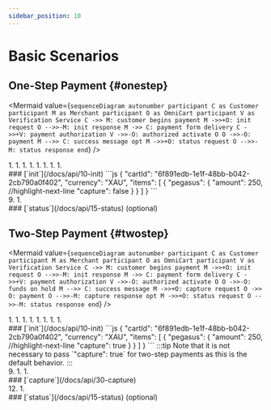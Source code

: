 ```yaml
---
sidebar_position: 10
---
```


# Basic Scenarios

## One-Step Payment {#onestep}

<Mermaid
  value={`
    sequenceDiagram
      autonumber
        participant C as Customer
        participant M as Merchant
        participant O as OmniCart
        participant V as Verification Service
        C ->> M: customer begins payment
        M ->>+O: init request
        O -->>-M: init response
        M ->> C: payment form delivery
        C ->>+V: payment authorization
        V ->>-O: authorized
      activate O
        O ->>-O: payment
        M -->> C: success message
      opt
        M ->>+O: status request
        O -->>-M: status response
      end
  `}
/>

<div class="container">
  <div class="row">
    <div class="col col--6">
      1. <CustomerBeginsPayment />
      1. <InitRequest />
      1. <InitResponse />
      1. <PaymentFormDelivery />
      1. <PaymentAuthorization />
      1. <Authorized />
      1. <Payment />
      1. <SuccessMessage />
    </div>
    <div class="col col--6">
    ### [`init`](/docs/api/10-init)
      <Tabs>
        <TabItem value="request">
          ```js
          {
            "cartId": "6f891edb-1e1f-48bb-b042-2cb790a0f402",
            "currency": "XAU",
            "items": [
              {
                "pegasus": {
                  "amount": 250,
          //highlight-next-line
                  "capture": false
                }
              }
            ]
          }
          ```
        </TabItem>
        <TabItem value="response">
          <InitResSuccess />
        </TabItem>
      </Tabs>
    </div>
  </div>
</div>
<div class="container">
  <div class="row">
    <div class="col col--6">
      9. <StatusRequest />
      1. <StatusResponse />
    </div>
    <div class="col col--6">
      ### [`status`](/docs/api/15-status) (optional)
      <Tabs>
        <TabItem value="request">
          <StatusReq />
        </TabItem>
        <TabItem value="response">
          <StatusResPegasusCompleted />
        </TabItem>
      </Tabs>
    </div>
  </div>
</div>

## Two-Step Payment {#twostep}

<Mermaid
  value={`
    sequenceDiagram
      autonumber
        participant C as Customer
        participant M as Merchant
        participant O as OmniCart
        participant V as Verification Service
        C ->> M: customer begins payment
        M ->>+O: init request
        O -->>-M: init response
        M ->> C: payment form delivery
        C ->>+V: payment authorization
        V ->>-O: authorized
      activate O
        O ->>-O: funds on hold
        M -->> C: success message
        M ->>+O: capture request
        O ->> O: payment
        O -->>-M: capture response
      opt
        M ->>+O: status request
        O -->>-M: status response
      end
  `}
/>

<div class="container">
  <div class="row">
    <div class="col col--6">
      1. <CustomerBeginsPayment />
      1. <InitRequest />
      1. <InitResponse />
      1. <PaymentFormDelivery />
      1. <PaymentAuthorization />
      1. <Authorized />
      1. <FundsOnHold />
      1. <SuccessMessage />
    </div>
    <div class="col col--6">
      ### [`init`](/docs/api/10-init)
      <Tabs>
        <TabItem value="request">
          ```js
          {
            "cartId": "6f891edb-1e1f-48bb-b042-2cb790a0f402",
            "currency": "XAU",
            "items": [
              {
                "pegasus": {
                  "amount": 250,
                    //highlight-next-line
                  "capture": true
                }
              }
            ]
          }
          ```
          :::tip
          Note that it is not necessary to pass `"capture": true` for two-step payments as this is the default behavior.
          :::
        </TabItem>
        <TabItem value="response">
          <InitResSuccess />
        </TabItem>
      </Tabs>
    </div>
  </div>
</div>
<div class="container">
  <div class="row">
    <div class="col col--6">
      9. <CaptureRequest />
      1. <Payment />
      1. <CaptureResponse />
    </div>
    <div class="col col--6">
      ### [`capture`](/docs/api/30-capture)
      <Tabs>
        <TabItem value="request">
          <CartIdOnlyReq />
        </TabItem>
        <TabItem value="response">
          <PegasusItemResSuccess />
        </TabItem>
      </Tabs>
    </div>
  </div>
</div>
<div class="container">
  <div class="row">
    <div class="col col--6">
      12. <StatusRequest />
      1. <StatusResponse />
    </div>
    <div class="col col--6">
      ### [`status`](/docs/api/15-status) (optional)
      <Tabs>
        <TabItem value="request">
          <StatusReq />
        </TabItem>
        <TabItem value="response">
          <StatusResPegasusCompleted />
        </TabItem>
      </Tabs>
    </div>
  </div>
</div>

<!-- imports -->



